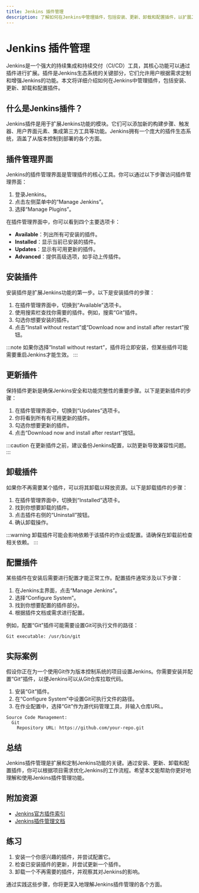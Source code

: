 ```yaml
---
title: Jenkins 插件管理
description: 了解如何在Jenkins中管理插件，包括安装、更新、卸载和配置插件，以扩展Jenkins的功能。
---
```


# Jenkins 插件管理

Jenkins是一个强大的持续集成和持续交付（CI/CD）工具，其核心功能可以通过插件进行扩展。插件是Jenkins生态系统的关键部分，它们允许用户根据需求定制和增强Jenkins的功能。本文将详细介绍如何在Jenkins中管理插件，包括安装、更新、卸载和配置插件。

## 什么是Jenkins插件？

Jenkins插件是用于扩展Jenkins功能的模块。它们可以添加新的构建步骤、触发器、用户界面元素、集成第三方工具等功能。Jenkins拥有一个庞大的插件生态系统，涵盖了从版本控制到部署的各个方面。

## 插件管理界面

Jenkins的插件管理界面是管理插件的核心工具。你可以通过以下步骤访问插件管理界面：

1. 登录Jenkins。
2. 点击左侧菜单中的“Manage Jenkins”。
3. 选择“Manage Plugins”。

在插件管理界面中，你可以看到四个主要选项卡：

- **Available**：列出所有可安装的插件。
- **Installed**：显示当前已安装的插件。
- **Updates**：显示有可用更新的插件。
- **Advanced**：提供高级选项，如手动上传插件。

## 安装插件

安装插件是扩展Jenkins功能的第一步。以下是安装插件的步骤：

1. 在插件管理界面中，切换到“Available”选项卡。
2. 使用搜索栏查找你需要的插件。例如，搜索“Git”插件。
3. 勾选你想要安装的插件。
4. 点击“Install without restart”或“Download now and install after restart”按钮。

:::note
如果你选择“Install without restart”，插件将立即安装，但某些插件可能需要重启Jenkins才能生效。
:::

## 更新插件

保持插件更新是确保Jenkins安全和功能完整性的重要步骤。以下是更新插件的步骤：

1. 在插件管理界面中，切换到“Updates”选项卡。
2. 你将看到所有有可用更新的插件。
3. 勾选你想要更新的插件。
4. 点击“Download now and install after restart”按钮。

:::caution
在更新插件之前，建议备份Jenkins配置，以防更新导致兼容性问题。
:::

## 卸载插件

如果你不再需要某个插件，可以将其卸载以释放资源。以下是卸载插件的步骤：

1. 在插件管理界面中，切换到“Installed”选项卡。
2. 找到你想要卸载的插件。
3. 点击插件右侧的“Uninstall”按钮。
4. 确认卸载操作。

:::warning
卸载插件可能会影响依赖于该插件的作业或配置。请确保在卸载前检查相关依赖。
:::

## 配置插件

某些插件在安装后需要进行配置才能正常工作。配置插件通常涉及以下步骤：

1. 在Jenkins主界面，点击“Manage Jenkins”。
2. 选择“Configure System”。
3. 找到你想要配置的插件部分。
4. 根据插件文档或需求进行配置。

例如，配置“Git”插件可能需要设置Git可执行文件的路径：

```plaintext
Git executable: /usr/bin/git
```

## 实际案例

假设你正在为一个使用Git作为版本控制系统的项目设置Jenkins。你需要安装并配置“Git”插件，以便Jenkins可以从Git仓库拉取代码。

1. 安装“Git”插件。
2. 在“Configure System”中设置Git可执行文件的路径。
3. 在作业配置中，选择“Git”作为源代码管理工具，并输入仓库URL。

```plaintext
Source Code Management:
  Git
    Repository URL: https://github.com/your-repo.git
```

## 总结

Jenkins插件管理是扩展和定制Jenkins功能的关键。通过安装、更新、卸载和配置插件，你可以根据项目需求优化Jenkins的工作流程。希望本文能帮助你更好地理解和使用Jenkins插件管理功能。

## 附加资源

- [Jenkins官方插件索引](https://plugins.jenkins.io/)
- [Jenkins插件管理文档](https://www.jenkins.io/doc/book/managing/plugins/)

## 练习

1. 安装一个你感兴趣的插件，并尝试配置它。
2. 检查已安装插件的更新，并尝试更新一个插件。
3. 卸载一个不再需要的插件，并观察其对Jenkins的影响。

通过实践这些步骤，你将更深入地理解Jenkins插件管理的各个方面。